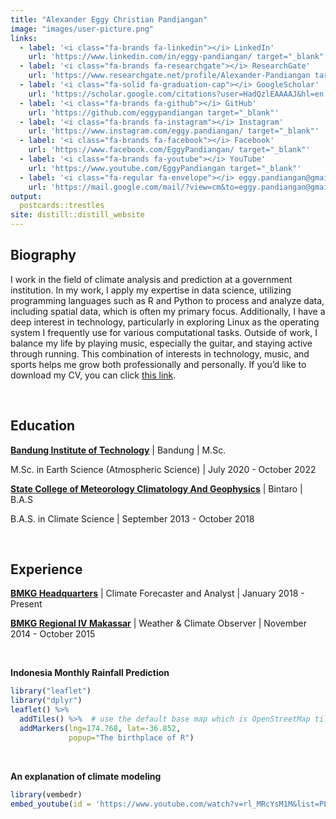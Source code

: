 ```yaml
---
title: "Alexander Eggy Christian Pandiangan"
image: "images/user-picture.png"
links:
  - label: '<i class="fa-brands fa-linkedin"></i> LinkedIn'
    url: 'https://www.linkedin.com/in/eggy-pandiangan/ target="_blank"'
  - label: '<i class="fa-brands fa-researchgate"></i> ResearchGate'
    url: 'https://www.researchgate.net/profile/Alexander-Pandiangan target="_blank"'
  - label: '<i class="fa-solid fa-graduation-cap"></i> GoogleScholar'
    url: 'https://scholar.google.com/citations?user=HadQzlEAAAAJ&hl=en target="_blank"'
  - label: '<i class="fa-brands fa-github"></i> GitHub'
    url: 'https://github.com/eggypandiangan target="_blank"'
  - label: '<i class="fa-brands fa-instagram"></i> Instagram'
    url: 'https://www.instagram.com/eggy.pandiangan/ target="_blank"'
  - label: '<i class="fa-brands fa-facebook"></i> Facebook'
    url: 'https://www.facebook.com/EggyPandiangan/ target="_blank"'
  - label: '<i class="fa-brands fa-youtube"></i> YouTube'
    url: 'https://www.youtube.com/EggyPandiangan target="_blank"'
  - label: '<i class="fa-regular fa-envelope"></i> eggy.pandiangan@gmail.com'
    url: 'https://mail.google.com/mail/?view=cm&to=eggy.pandiangan@gmail.com target="_blank"'
output:
  postcards::trestles
site: distill::distill_website
---
```


## Biography

I work in the field of climate analysis and prediction at a government institution. In my work, I apply my expertise in data science, utilizing programming languages such as R and Python to process and analyze data, including spatial data, which is often my primary focus. Additionally, I have a deep interest in technology, particularly in exploring Linux as the operating system I frequently use for various computational tasks. Outside of work, I balance my life by playing music, especially the guitar, and staying active through running. This combination of interests in technology, music, and sports helps me grow both professionally and personally. If you'd like to download my CV, you can click [this link](images/Eggy_CV.pdf){target="_blank"}.

$~$

## Education

[**Bandung Institute of Technology**](https://www.itb.ac.id/){target="_blank"} | Bandung | M.Sc.

M.Sc. in Earth Science (Atmospheric Science) | July 2020 - October 2022

[**State College of Meteorology Climatology And Geophysics**](https://stmkg.ac.id/){target="_blank"} | Bintaro | B.A.S

B.A.S. in Climate Science | September 2013 - October 2018

$~$

## Experience

[**BMKG Headquarters**](https://bmkg.go.id){target="_blank"} | Climate Forecaster and Analyst | January 2018 - Present

[**BMKG Regional IV Makassar**](https://bbmkg4.com/){target="_blank"} | Weather & Climate Observer | November 2014 - October 2015

$~$

**Indonesia Monthly Rainfall Prediction**

```r
library("leaflet")
library("dplyr")
leaflet() %>%
  addTiles() %>%  # use the default base map which is OpenStreetMap tiles
  addMarkers(lng=174.768, lat=-36.852,
             popup="The birthplace of R")
```

$~$

**An explanation of climate modeling**

```r
library(vembedr)
embed_youtube(id = 'https://www.youtube.com/watch?v=rl_MRcYsM1M&list=PL_cuIb7hx5lihu3Wq605u6kVGltXgEfDt', ratio = c("16by9", "4by3"),frameborder = 0, width = 1000)
```

 